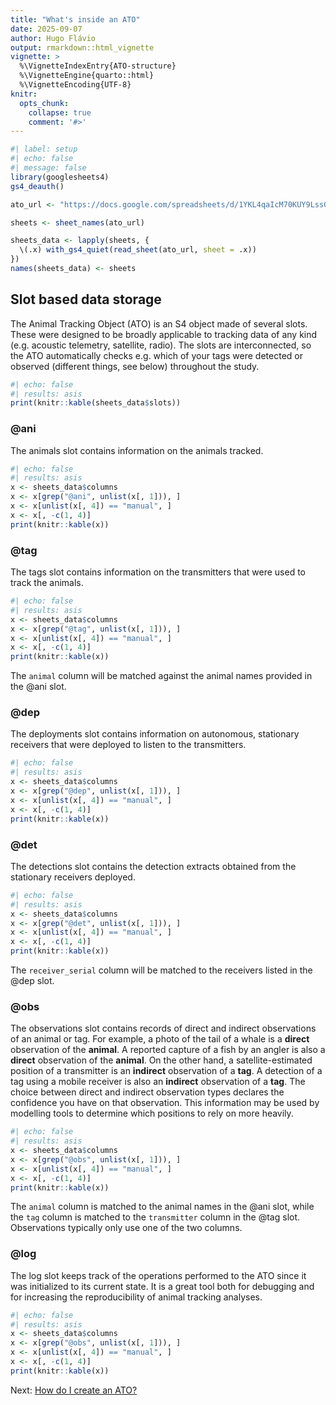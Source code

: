 ```yaml
---
title: "What's inside an ATO"
date: 2025-09-07
author: Hugo Flávio
output: rmarkdown::html_vignette
vignette: >
  %\VignetteIndexEntry{ATO-structure}
  %\VignetteEngine{quarto::html}
  %\VignetteEncoding{UTF-8}
knitr:
  opts_chunk: 
    collapse: true
    comment: '#>'
---
```


```r
#| label: setup
#| echo: false
#| message: false
library(googlesheets4)
gs4_deauth()

ato_url <- "https://docs.google.com/spreadsheets/d/1YKL4qaIcM70KUY9LssGDrd0aKtEecHlCv1XotF2EJfY/"

sheets <- sheet_names(ato_url)

sheets_data <- lapply(sheets, {
  \(.x) with_gs4_quiet(read_sheet(ato_url, sheet = .x))
})
names(sheets_data) <- sheets
```

## Slot based data storage

The Animal Tracking Object (ATO) is an S4 object made of several slots. These were designed to be broadly applicable to tracking data of any kind (e.g. acoustic telemetry, satellite, radio). The slots are interconnected, so the ATO automatically checks e.g. which of your tags were detected or observed (different things, see below) throughout the study.

```r
#| echo: false
#| results: asis
print(knitr::kable(sheets_data$slots))
```

### @ani

The animals slot contains information on the animals tracked.

```r
#| echo: false
#| results: asis
x <- sheets_data$columns
x <- x[grep("@ani", unlist(x[, 1])), ]
x <- x[unlist(x[, 4]) == "manual", ]
x <- x[, -c(1, 4)]
print(knitr::kable(x))
```

### @tag

The tags slot contains information on the transmitters that were used to track the animals. 

```r
#| echo: false
#| results: asis
x <- sheets_data$columns
x <- x[grep("@tag", unlist(x[, 1])), ]
x <- x[unlist(x[, 4]) == "manual", ]
x <- x[, -c(1, 4)]
print(knitr::kable(x))
```

The `animal` column will be matched against the animal names provided in the @ani slot.

### @dep

The deployments slot contains information on autonomous, stationary receivers that were deployed to listen to the transmitters.

```r
#| echo: false
#| results: asis
x <- sheets_data$columns
x <- x[grep("@dep", unlist(x[, 1])), ]
x <- x[unlist(x[, 4]) == "manual", ]
x <- x[, -c(1, 4)]
print(knitr::kable(x))
```

### @det

The detections slot contains the detection extracts obtained from the stationary receivers deployed.

```r
#| echo: false
#| results: asis
x <- sheets_data$columns
x <- x[grep("@det", unlist(x[, 1])), ]
x <- x[unlist(x[, 4]) == "manual", ]
x <- x[, -c(1, 4)]
print(knitr::kable(x))
```

The `receiver_serial` column will be matched to the receivers listed in the @dep slot.

### @obs

The observations slot contains records of direct and indirect observations of an animal or tag. For example, a photo of the tail of a whale is a **direct** observation of the **animal**. A reported capture of a fish by an angler is also a **direct** observation of the **animal**. On the other hand, a satellite-estimated position of a transmitter is an **indirect** observation of a **tag**. A detection of a tag using a mobile receiver is also an **indirect** observation of a **tag**. The choice between direct and indirect observation types declares the confidence you have on that observation. This information may be used by modelling tools to determine which positions to rely on more heavily.

```r
#| echo: false
#| results: asis
x <- sheets_data$columns
x <- x[grep("@obs", unlist(x[, 1])), ]
x <- x[unlist(x[, 4]) == "manual", ]
x <- x[, -c(1, 4)]
print(knitr::kable(x))
```

The `animal` column is matched to the animal names in the @ani slot, while the `tag` column is matched to the `transmitter` column in the @tag slot. Observations typically only use one of the two columns.

### @log

The log slot keeps track of the operations performed to the ATO since it was initialized to its current state. It is a great tool both for debugging and for increasing the reproducibility of animal tracking analyses.

```r
#| echo: false
#| results: asis
x <- sheets_data$columns
x <- x[grep("@obs", unlist(x[, 1])), ]
x <- x[unlist(x[, 4]) == "manual", ]
x <- x[, -c(1, 4)]
print(knitr::kable(x))
```

Next: [How do I create an ATO?](https://ato.trackyverse.org/articles/creating-an-ATO.html)
